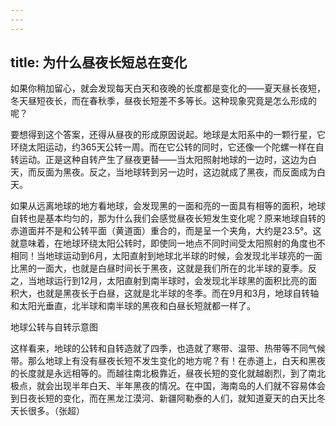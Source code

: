 ```yaml
---
---
---
```

title: 为什么昼夜长短总在变化
---




如果你稍加留心，就会发现每天白天和夜晚的长度都是变化的——夏天昼长夜短，冬天昼短夜长，而在春秋季，昼夜长短差不多等长。这种现象究竟是怎么形成的呢？

要想得到这个答案，还得从昼夜的形成原因说起。地球是太阳系中的一颗行星，它环绕太阳运动，约365天公转一周。而在它公转的同时，它还像一个陀螺一样在自转运动。正是这种自转产生了昼夜更替——当太阳照射地球的一边时，这边为白天，而反面为黑夜。反之，当地球转到另一边时，这边就成了黑夜，而反面成为白天。

如果从远离地球的地方看地球，会发现黑的一面和亮的一面具有相等的面积，地球自转也是基本均匀的，那为什么我们会感觉昼夜长短发生变化呢？原来地球自转的赤道面并不是和公转平面（黄道面）重合的，而是呈一个夹角，大约是23.5°。这就意味着，在地球环绕太阳公转时，即使同一地点不同时间受太阳照射的角度也不相同！当地球运动到6月，太阳直射到地球北半球的时候，会发现北半球亮的一面比黑的一面大，也就是白昼时间长于黑夜，这就是我们所在的北半球的夏季。反之，当地球运行到12月，太阳直射到南半球时，会发现北半球黑的面积比亮的面积大，也就是黑夜长于白昼，这就是北半球的冬季。而在9月和3月，地球自转轴和太阳光垂直，北半球和南半球的黑夜和白昼长短就都一样了。

地球公转与自转示意图



这样看来，地球的公转和自转造就了四季，也造就了寒带、温带、热带等不同气候带。那么地球上有没有昼夜长短不发生变化的地方呢？有！在赤道上，白天和黑夜的长度就是永远相等的。而越往南北极靠近，昼夜长短的变化就越剧烈，到了南北极点，就会出现半年白天、半年黑夜的情况。在中国，海南岛的人们就不容易体会到日夜长短的变化，而在黑龙江漠河、新疆阿勒泰的人们，就知道夏天的白天比冬天长很多。（张超）